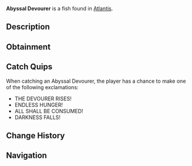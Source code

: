 {{FishInfobox
|image          = Abyssal Devourer.png
|rarity         = Mythical
|sea            = First Sea
|location       = [[Atlantis]]
|sublocation    = 
|sources        = Fishing Rod
|radar_location = 
|prog_speed     = -75
|xp             = 4000
|weather        = 
|time           = Night
|season         = 
|bait           = Truffle Worm
|base_weight    = 2400
|base_value     = 8000
|weight_range   = 1200
|base_chance    = 0.1
|base_resil     = 12
}}
'''Abyssal Devourer''' is a {{Rarity|Mythical}} fish found in [[Atlantis]].

== Description ==
{{Description|A colossal entity that feeds on darkness itself. Its hunger is endless, and its presence creates a void that nothing escapes.|Bestiary Entry}}

== Obtainment ==
{{Description|The depths grow hollow in its wake, Kraken Pool.|Bestiary Hint}}
{{Fish Availability|
Atlantis/Ancient Kraken Hunt
Atlantis/Kraken Hunt
Atlantis/Kraken Pool
|top_rods      = 
Free Spirit Rod\104326.27\159723.9;
Leviathan's Fang Rod\97965.74\147775;
Trident Rod\86691.13\132724.43;
Azure Of Lagoon\85781.37\134451.24;
No-Life Rod\81075.13\119178.99;
Midas Rod\26795.75\39311.27;
Fang of the Eclipse\80362.87\122293.55;
Wisdom Rod\58996.91\87398.16;
Abyssal Specter Rod\73393.07\115531.65;
Blazebringer Rod\68532.47\101594.15;
Zeus Rod\62886.84\92937.19;
Seraphic Rod\80832.41\119008.73;
Astralhook Rod\79602\118097.47;
Challenger's Rod\78641.36\120420.69;
Ethereal Prism Rod\78591.72\113853.68;
Rod Of The Forgotten Fang\72276.8\105998.73;
Verdant Shear Rod\64308.93\94431.73;
Rod Of The Depths\62231.23\90372.07;
Depthseeker Rod\61443.79\91619.94;
Rod Of The Exalted One\60360.29\87082.02;
Avalanche Rod\53283.45\78370.27;
Volcanic Rod\49304.75\72159.42;
Steady Rod\19692.08\30417.37
|recommended   = Trident Rod
}}

== Catch Quips ==
When catching an Abyssal Devourer, the player has a chance to make one of the following exclamations:
* THE DEVOURER RISES!
* ENDLESS HUNGER!
* ALL SHALL BE CONSUMED!
* DARKNESS FALLS!

== Change History ==
{{Change History|{{subst:Current Version}}}}

== Navigation ==
{{Fish Navbox|Atlantis}}